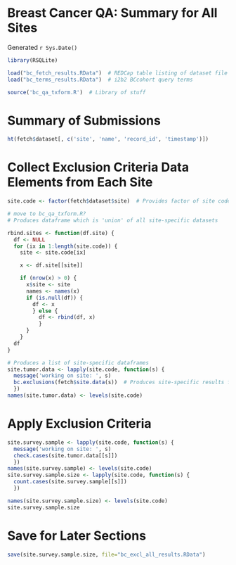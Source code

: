 Breast Cancer QA: Summary for All Sites
=======================================

Generated `r Sys.Date()`

```r
library(RSQLite)
```

```r
load("bc_fetch_results.RData")  # REDCap table listing of dataset file stats
load("bc_terms_results.RData")  # i2b2 BCcohort query terms
```

```r
source('bc_qa_txform.R')  # Library of stuff
```


Summary of Submissions
======================

```r
ht(fetch$dataset[, c('site', 'name', 'record_id', 'timestamp')])
```


Collect Exclusion Criteria Data Elements from Each Site
=======================================================

```r
site.code <- factor(fetch$dataset$site)  # Provides factor of site code identifiers
```

```r
# move to bc_qa_txform.R?
# Produces dataframe which is 'union' of all site-specific datasets

rbind.sites <- function(df.site) {
  df <- NULL
  for (ix in 1:length(site.code)) {
    site <- site.code[ix]

    x <- df.site[[site]]

    if (nrow(x) > 0) {
      x$site <- site
      names <- names(x)
      if (is.null(df)) {
        df <- x
        } else {
          df <- rbind(df, x)
          }
      }
    }
  df
}
```

```r
# Produces a list of site-specific dataframes
site.tumor.data <- lapply(site.code, function(s) {
  message('working on site: ', s)
  bc.exclusions(fetch$site.data(s))  # Produces site-specific results file
  })
names(site.tumor.data) <- levels(site.code)

```

Apply Exclusion Criteria
========================


```r
site.survey.sample <- lapply(site.code, function(s) {
  message('working on site: ', s)
  check.cases(site.tumor.data[[s]])
  })
names(site.survey.sample) <- levels(site.code)
site.survey.sample.size <- lapply(site.code, function(s) {
  count.cases(site.survey.sample[[s]])
  })

names(site.survey.sample.size) <- levels(site.code)
site.survey.sample.size
```

Save for Later Sections
=======================

```r
save(site.survey.sample.size, file="bc_excl_all_results.RData")
```
